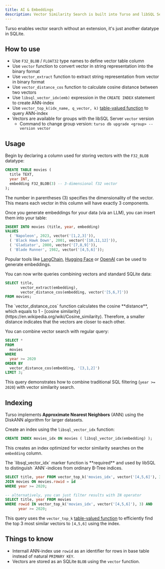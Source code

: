 ```yaml
---
title: AI & Embeddings
description: Vector Similarity Search is built into Turso and libSQL Server as a native datatype.
---
```


Turso enables vector search without an extension, it's just another datatype in SQLite.

<Snippet file="technical-preview-banner.mdx" />


## How to use

- Use `F32_BLOB` / `FLOAT32` type names to define vector table column
- Use `vector` function to convert vector in string representation into the binary format
- Use `vector_extract` function to extract string representation from vector in binary format
- Use `vector_distance_cos` function to calculate cosine distance between two vectors
- Use `libsql_vector_idx(emb)` expression in the `CREATE INDEX` statement to create ANN-index
- Use `vector_top_k(idx_name, q_vector, k)` [table-valued function](https://www.sqlite.org/vtab.html#table_valued_functions) to query ANN-index
- Vectors are available for groups with the libSQL Server `vector` version
  - Command to change group version: `turso db upgrade <group> --version vector`

## Usage

<Steps>

<Step title="Create a table">

Begin by declaring a column used for storing vectors with the `F32_BLOB` datatype:

```sql {4}
CREATE TABLE movies (
  title TEXT,
  year INT,
  embedding F32_BLOB(3) -- 3-dimensional f32 vector
);
```

The number in parentheses (3) specifies the dimensionality of the vector. This means each vector in this column will have exactly 3 components.

</Step>

<Step title="Generate and insert embeddings">

Once you generate embeddings for your data (via an LLM), you can insert them into your table:

```sql
INSERT INTO movies (title, year, embedding)
VALUES
  ( 'Napoleon', 2023, vector('[1,2,3]')),
  ( 'Black Hawk Down', 2001, vector('[10,11,12]')),
  ( 'Gladiator', 2000, vector('[7,8,9]')),
  ( 'Blade Runner', 1982, vector('[4,5,6]'));
```

Popular tools like [LangChain](https://www.langchain.com), [Hugging Face](https://huggingface.co) or [OpenAI](https://turso.tech/blog/how-to-generate-and-store-openai-vector-embeddings-with-turso) can be used to generate embeddings.

</Step>

<Step title="Peform a vector similarity search">

You can now write queries combining vectors and standard SQLite data:

```sql
SELECT title,
       vector_extract(embedding),
       vector_distance_cos(embedding, vector('[5,6,7]'))
FROM movies;
```

<Note>
The `vector_distance_cos` function calculates the cosine **distance**, which equals to 1 - [cosine similarity](https://en.wikipedia.org/wiki/Cosine_similarity). Therefore, a smaller distance indicates that the vectors are closer to each other.
</Note>

</Step>

<Step title="Combine regular table data with vector search">

You can combine vector search with regular query:

```sql
SELECT *
FROM
  movies
WHERE
  year >= 2020
ORDER BY
  vector_distance_cos(embedding, '[3,1,2]')
LIMIT 3;
```

This query demonstrates how to combine traditional SQL filtering (`year >= 2020`) with vector similarity search.

</Step>

</Steps>

## Indexing

Turso implements **Approximate Nearest Neighbors** (ANN) using the DiskANN algorithm for larger datasets.

<Steps>

<Step title="Create an Index">

Create an index using the `libsql_vector_idx` function:

```sql
CREATE INDEX movies_idx ON movies ( libsql_vector_idx(embedding) );
```

This creates an index optimized for vector similarity searches on the `embedding` column.

<Note>
The `libsql_vector_idx` marker function is **required** and used by libSQL to distinguish `ANN`-indices from ordinary B-Tree indices.
</Note>

</Step>

<Step title="Query the indexed table">

```sql
SELECT title, year FROM vector_top_k('movies_idx', vector('[4,5,6]'), 3)
JOIN movies ON movies.rowid = id
WHERE year >= 2020;

-- alternatively, you can just filter results with IN operator
SELECT title, year FROM movies
WHERE rowid IN vector_top_k('movies_idx', vector('[4,5,6]'), 3) AND
      year >= 2020;
```

This query uses the `vector_top_k` [table-valued function](https://www.sqlite.org/vtab.html#table_valued_functions) to efficiently find the top 3 most similar vectors to `[4,5,6]` using the index.

</Step>

</Steps>

## Things to know

- Internall ANN-index use `rowid` as an identifier for rows in base table instead of natural `PRIMARY KEY`.
- Vectors are stored as an SQLite `BLOB` using the `vector` function.
